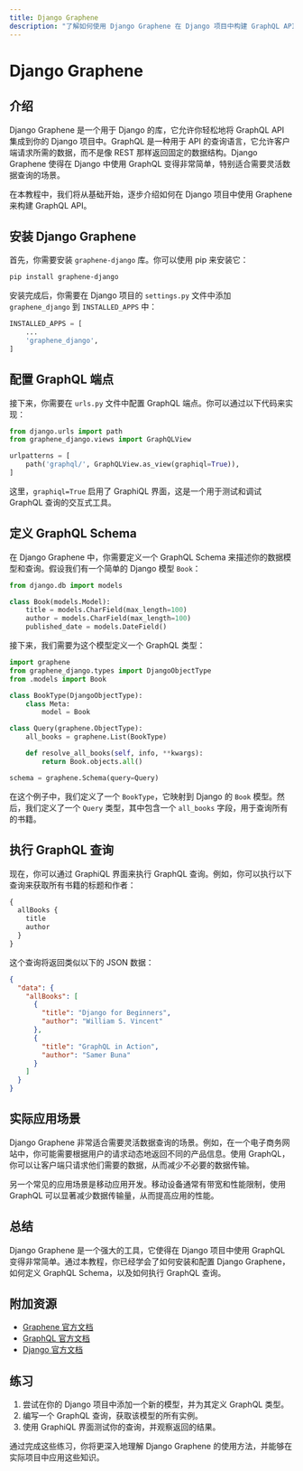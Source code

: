 ```yaml
---
title: Django Graphene
description: "了解如何使用 Django Graphene 在 Django 项目中构建 GraphQL API。本教程将带你从基础概念到实际应用，帮助你掌握 GraphQL 的核心功能。"
---
```


# Django Graphene

## 介绍

Django Graphene 是一个用于 Django 的库，它允许你轻松地将 GraphQL API 集成到你的 Django 项目中。GraphQL 是一种用于 API 的查询语言，它允许客户端请求所需的数据，而不是像 REST 那样返回固定的数据结构。Django Graphene 使得在 Django 中使用 GraphQL 变得非常简单，特别适合需要灵活数据查询的场景。

在本教程中，我们将从基础开始，逐步介绍如何在 Django 项目中使用 Graphene 来构建 GraphQL API。

## 安装 Django Graphene

首先，你需要安装 `graphene-django` 库。你可以使用 pip 来安装它：

```bash
pip install graphene-django
```

安装完成后，你需要在 Django 项目的 `settings.py` 文件中添加 `graphene_django` 到 `INSTALLED_APPS` 中：

```python
INSTALLED_APPS = [
    ...
    'graphene_django',
]
```

## 配置 GraphQL 端点

接下来，你需要在 `urls.py` 文件中配置 GraphQL 端点。你可以通过以下代码来实现：

```python
from django.urls import path
from graphene_django.views import GraphQLView

urlpatterns = [
    path('graphql/', GraphQLView.as_view(graphiql=True)),
]
```

这里，`graphiql=True` 启用了 GraphiQL 界面，这是一个用于测试和调试 GraphQL 查询的交互式工具。

## 定义 GraphQL Schema

在 Django Graphene 中，你需要定义一个 GraphQL Schema 来描述你的数据模型和查询。假设我们有一个简单的 Django 模型 `Book`：

```python
from django.db import models

class Book(models.Model):
    title = models.CharField(max_length=100)
    author = models.CharField(max_length=100)
    published_date = models.DateField()
```

接下来，我们需要为这个模型定义一个 GraphQL 类型：

```python
import graphene
from graphene_django.types import DjangoObjectType
from .models import Book

class BookType(DjangoObjectType):
    class Meta:
        model = Book

class Query(graphene.ObjectType):
    all_books = graphene.List(BookType)

    def resolve_all_books(self, info, **kwargs):
        return Book.objects.all()

schema = graphene.Schema(query=Query)
```

在这个例子中，我们定义了一个 `BookType`，它映射到 Django 的 `Book` 模型。然后，我们定义了一个 `Query` 类型，其中包含一个 `all_books` 字段，用于查询所有的书籍。

## 执行 GraphQL 查询

现在，你可以通过 GraphiQL 界面来执行 GraphQL 查询。例如，你可以执行以下查询来获取所有书籍的标题和作者：

```graphql
{
  allBooks {
    title
    author
  }
}
```

这个查询将返回类似以下的 JSON 数据：

```json
{
  "data": {
    "allBooks": [
      {
        "title": "Django for Beginners",
        "author": "William S. Vincent"
      },
      {
        "title": "GraphQL in Action",
        "author": "Samer Buna"
      }
    ]
  }
}
```

## 实际应用场景

Django Graphene 非常适合需要灵活数据查询的场景。例如，在一个电子商务网站中，你可能需要根据用户的请求动态地返回不同的产品信息。使用 GraphQL，你可以让客户端只请求他们需要的数据，从而减少不必要的数据传输。

另一个常见的应用场景是移动应用开发。移动设备通常有带宽和性能限制，使用 GraphQL 可以显著减少数据传输量，从而提高应用的性能。

## 总结

Django Graphene 是一个强大的工具，它使得在 Django 项目中使用 GraphQL 变得非常简单。通过本教程，你已经学会了如何安装和配置 Django Graphene，如何定义 GraphQL Schema，以及如何执行 GraphQL 查询。

## 附加资源

- [Graphene 官方文档](https://docs.graphene-python.org/projects/django/en/latest/)
- [GraphQL 官方文档](https://graphql.org/learn/)
- [Django 官方文档](https://docs.djangoproject.com/en/stable/)

## 练习

1. 尝试在你的 Django 项目中添加一个新的模型，并为其定义 GraphQL 类型。
2. 编写一个 GraphQL 查询，获取该模型的所有实例。
3. 使用 GraphiQL 界面测试你的查询，并观察返回的结果。

通过完成这些练习，你将更深入地理解 Django Graphene 的使用方法，并能够在实际项目中应用这些知识。